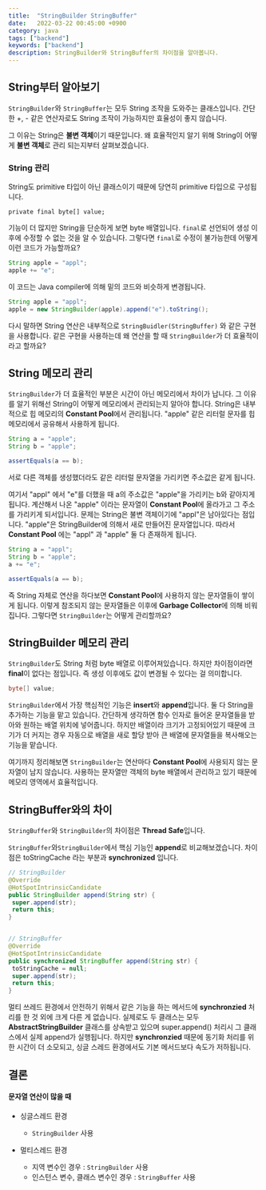 ```yaml
---
title:  "StringBuilder StringBuffer"
date:   2022-03-22 00:45:00 +0900
category: java
tags: ["backend"]
keywords: ["backend"]
description: StringBuilder와 StringBuffer의 차이점을 알아봅니다.
---
```


## String부터 알아보기
`StringBuilder`와 `StringBuffer`는 모두 String 조작을 도와주는 클래스입니다.
간단한 +, - 같은 연산자로도 String 조작이 가능하지만 효율성이 좋지 않습니다.

그 이유는 String은 **불변 객체**이기 때문입니다.
왜 효율적인지 알기 위해 String이 어떻게 **불변 객체**로 관리 되는지부터 살펴보겠습니다.

### String 관리
String도 primitive 타입이 아닌 클래스이기 때문에 당연히 primitive 타입으로 구성됩니다.

```
private final byte[] value;
```

기능이 더 많지만 String을 단순하게 보면 byte 배열입니다.
`final`로 선언되어 생성 이후에 수정할 수 없는 것을 알 수 있습니다.
그렇다면 `final`로 수정이 불가능한데 어떻게 이런 코드가 가능할까요?

```java
String apple = "appl";
apple += "e";
```

이 코드는 Java compiler에 의해 밑의 코드와 비슷하게 변경됩니다.

```java
String apple = "appl";
apple = new StringBuilder(apple).append("e").toString();
```

다시 말하면 String 연산은 내부적으로 `StringBuidler(StringBuffer)` 와 같은 구현을 사용합니다.
같은 구현을 사용하는데 왜 연산을 할 때 `StringBuilder`가 더 효율적이라고 할까요?

## String 메모리 관리
`StringBuilder`가 더 효율적인 부분은 시간이 아닌 메모리에서 차이가 납니다.
그 이유를 알기 위해선 String이 어떻게 메모리에서 관리되는지 알아야 합니다.
String은 내부적으로 힙 메모리의 **Constant Pool**에서 관리됩니다.
"apple" 같은 리터럴 문자를 힙 메모리에서 공유해서 사용하게 됩니다.

```java
String a = "apple";
String b = "apple";

assertEquals(a == b);
```

서로 다른 객체를 생성했더라도 같은 리터럴 문자열을 가리키면 주소값은 같게 됩니다.

여기서 "appl" 에서 "e"를 더했을 때 a의 주소값은 "apple"을 가리키는 b와 같아지게 됩니다.
계산해서 나온 "apple" 이라는 문자열이 **Constant Pool**에 올라가고 그 주소를 가리키게 되서입니다.
문제는 String은 불변 객체이기에 "appl"은 남아있다는 점입니다.
"apple"은 StringBuilder에 의해서 새로 만들어진 문자열입니다.
따라서 **Constant Pool** 에는 "appl" 과 "apple" 둘 다 존재하게 됩니다.

```java
String a = "appl";
String b = "apple";
a += "e";

assertEquals(a == b);
```

즉 String 자체로 연산을 하다보면 **Constant Pool**에 사용하지 않는 문자열들이 쌓이게 됩니다.
이렇게 참조되지 않는 문자열들은 이후에 **Garbage Collector**에 의해 비워집니다.
그렇다면 `StringBuilder`는 어떻게 관리할까요?

##  StringBuilder 메모리 관리
`StringBuilder`도 String 처럼 byte 배열로 이루어져있습니다.
하지만 차이점이라면 **final**이 없다는 점입니다.
즉 생성 이후에도 값이 변경될 수 있다는 걸 의미합니다.

```java
byte[] value;
```

`StringBuilder`에서 가장 핵심적인 기능은 **insert**와 **append**입니다.
둘 다 String을 추가하는 기능을 맡고 있습니다.
간단하게 생각하면 함수 인자로 들어온 문자열들을 받아와 원하는 배열 위치에 넣어줍니다.
하지만 배열이라 크기가 고정되어있기 때문에 크기가 더 커지는 경우 자동으로 배열을 새로 할당 받아 큰 배열에 문자열들을 복사해오는 기능을 맡습니다.

여기까지 정리해보면 `StringBuilder`는 연산마다 **Constant Pool**에 사용되지 않는 문자열이 남지 않습니다.
사용하는 문자열만 객체의 byte 배열에서 관리하고 있기 때문에 메모리 영역에서 효율적입니다.


## StringBuffer와의 차이
`StringBuffer`와 `StringBuilder`의 차이점은 **Thread Safe**입니다.

`StringBuffer`와`StringBuilder`에서 핵심 기능인 **append**로 비교해보겠습니다.
차이점은 toStringCache 라는 부분과 **synchronized** 입니다.

```java
// StringBuilder
@Override
@HotSpotIntrinsicCandidate
public StringBuilder append(String str) {
 super.append(str);
 return this;
}


// StringBuffer
@Override
@HotSpotIntrinsicCandidate
public synchronized StringBuffer append(String str) {
 toStringCache = null;
 super.append(str);
 return this;
}
```

멀티 쓰레드 환경에서 안전하기 위해서 같은 기능을 하는 메서드에 **synchronzied** 처리를 한 것 외에 크게 다른 게 없습니다.
실제로도 두 클래스는 모두 **AbstractStringBuilder** 클래스를 상속받고 있으며 super.append() 처리시 그 클래스에서 실제 append가 실행됩니다.
하지만 **synchronzied** 때문에 동기화 처리를 위한 시간이 더 소모되고, 싱글 스레드 환경에서도 기본 메서드보다 속도가 저하됩니다.

## 결론
#### 문자열 연산이 많을 때
- 싱글스레드 환경
    - `StringBuilder` 사용

- 멀티스레드 환경
    - 지역 변수인 경우 : `StringBuilder` 사용
    - 인스턴스 변수, 클래스 변수인 경우 : `StringBuffer` 사용